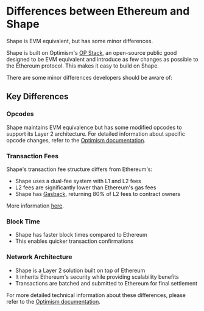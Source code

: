 # Differences between Ethereum and Shape

Shape is EVM equivalent, but has some minor differences.

Shape is built on Optimism's [OP Stack](https://docs.optimism.io/stack/getting-started), an open-source public good designed to be EVM equivalent and introduce as few changes as possible to the Ethereum protocol. This makes it easy to build on Shape.

There are some minor differences developers should be aware of:

## Key Differences

### Opcodes

Shape maintains EVM equivalence but has some modified opcodes to support its Layer 2 architecture. For detailed information about specific opcode changes, refer to the [Optimism documentation](https://docs.optimism.io/chain/differences#opcodes).

### Transaction Fees

Shape's transaction fee structure differs from Ethereum's:

- Shape uses a dual-fee system with L1 and L2 fees
- L2 fees are significantly lower than Ethereum's gas fees
- Shape has [Gasback](/gasback), returning 80% of L2 fees to contract owners

More information [here](/building-on-shape/transaction-fees).

### Block Time

- Shape has faster block times compared to Ethereum
- This enables quicker transaction confirmations

### Network Architecture

- Shape is a Layer 2 solution built on top of Ethereum
- It inherits Ethereum's security while providing scalability benefits
- Transactions are batched and submitted to Ethereum for final settlement

For more detailed technical information about these differences, please refer to the [Optimism documentation](https://docs.optimism.io/chain/differences/).
